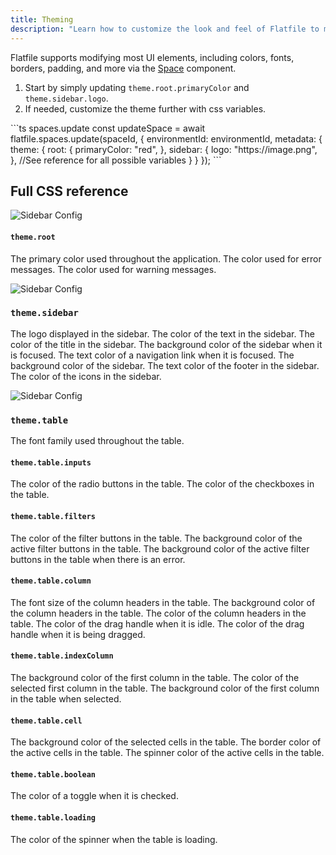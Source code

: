 ```yaml
---
title: Theming
description: "Learn how to customize the look and feel of Flatfile to match your brand."
---
```


Flatfile supports modifying most UI elements, including colors, fonts, borders, padding, and
more via the <Tooltip tip="Learn more about Spaces">[Space](hello.com)</Tooltip> component.

1. Start by simply updating `theme.root.primaryColor` and `theme.sidebar.logo`.
2. If needed, customize the theme further with css variables.

<RequestExample>
```ts  spaces.update
const updateSpace = await flatfile.spaces.update(spaceId, {
    environmentId: environmentId,
     metadata: {
      theme: {
        root: {
          primaryColor: "red",
        },
        sidebar: {
          logo: "https://image.png",
        },
        //See reference for all possible variables
      }
    }
  });
```
</RequestExample>

## Full CSS reference

![Sidebar Config](../images/customize/sidebar.png)

#### `theme.root`

<ParamField path="primaryColor" type="string">The primary color used throughout the application.</ParamField>
<ParamField path="dangerColor" type="string">The color used for error messages.</ParamField>
<ParamField path="warningColor" type="string">The color used for warning messages.</ParamField>


![Sidebar Config](../images/customize/sidebar.png)

### `theme.sidebar`

<ParamField path="logo" type="string">The logo displayed in the sidebar.</ParamField>
<ParamField path="textColor" type="string">The color of the text in the sidebar.</ParamField>
<ParamField path="titleColor" type="string">The color of the title in the sidebar.</ParamField>
<ParamField path="focusBgColor" type="string">The background color of the sidebar when it is focused.</ParamField>
<ParamField path="focusTextColor" type="string">The text color of a navigation link when it is focused.</ParamField>
<ParamField path="backgroundColor" type="string">The background color of the sidebar.</ParamField>
<ParamField path="footerTextColor" type="string">The text color of the footer in the sidebar.</ParamField>
<ParamField path="textUltralightColor" type="string">The color of the icons in the sidebar.</ParamField>


![Sidebar Config](../images/customize/sidebar.png)

### `theme.table`
<ParamField path="fontFamily" type="string">The font family used throughout the table.</ParamField>
#### `theme.table.inputs`
<ParamField path="inputs.radio.color" type="string">The color of the radio buttons in the table.</ParamField>
<ParamField path="inputs.checkbox.color" type="string">The color of the checkboxes in the table.</ParamField>
#### `theme.table.filters`
<ParamField path="filters.color" type="string">The color of the filter buttons in the table.</ParamField>
<ParamField path="filters.active.backgroundColor" type="string">The background color of the active filter buttons in the table.</ParamField>
<ParamField path="filters.error.activeBackgroundColor" type="string">The background color of the active filter buttons in the table when there is an error.</ParamField>
#### `theme.table.column`
<ParamField path="column.header.fontSize" type="string">The font size of the column headers in the table.</ParamField>
<ParamField path="column.header.backgroundColor" type="string">The background color of the column headers in the table.</ParamField>
<ParamField path="column.header.color" type="string">The color of the column headers in the table.</ParamField>
<ParamField path="column.header.dragHandle.idle" type="string">The color of the drag handle when it is idle.</ParamField>
<ParamField path="column.header.dragHandle.dragging" type="string">The color of the drag handle when it is being dragged.</ParamField>
#### `theme.table.indexColumn`
<ParamField path="indexColumn.backgroundColor" type="string">The background color of the first column in the table.</ParamField>
<ParamField path="indexColumn.selected.color" type="string">The color of the selected first column in the table.</ParamField>
<ParamField path="indexColumn.selected.backgroundColor" type="string">The background color of the first column in the table when selected.</ParamField>
#### `theme.table.cell`
<ParamField path="cell.selected.backgroundColor" type="string">The background color of the selected cells in the table.</ParamField>
<ParamField path="cell.active.borderColor" type="string">The border color of the active cells in the table.</ParamField>
<ParamField path="cell.active.spinnerColor" type="string">The spinner color of the active cells in the table.</ParamField>
#### `theme.table.boolean`
<ParamField path="boolean.toggleChecked" type="string">The color of a toggle when it is checked.</ParamField>
#### `theme.table.loading`
<ParamField path="loading.color" type="string">The color of the spinner when the table is loading.</ParamField>
